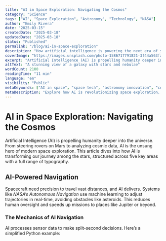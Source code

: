 ```yaml
---
title: "AI in Space Exploration: Navigating the Cosmos"
category: "Science"
tags: ["AI", "Space Exploration", "Astronomy", "Technology", "NASA"]
author: "Emily Rivera"
date: "2025-03-15"
createdDate: "2025-03-18"
updatedDate: "2025-03-18"
status: "Published"
permalink: "/blog/ai-in-space-exploration"
description: "How artificial intelligence is powering the next era of space discovery."
coverImage: "https://images.unsplash.com/photo-1586717791821-3f44a563fa4c?ixlib=rb-4.0.3&ixid=MnwxMjA3fDB8MHxwaG90by1wYWdlfHx8fGVufDB8fHx8&auto=format&fit=crop&w=1000&q=80"
excerpt: "Artificial Intelligence (AI) is propelling humanity deeper into the universe."
altText: "A stunning view of a galaxy with stars and nebulae"
wordCount: 2100
readingTime: "11 min"
language: "en"
visibility: "Public"
metaKeywords: ["AI in space", "space tech", "astronomy innovation", "cosmic exploration"]
metaDescription: "Explore how AI is revolutionizing space exploration, from navigation to data analysis."
---
```


# AI in Space Exploration: Navigating the Cosmos

Artificial Intelligence (AI) is propelling humanity deeper into the universe. From steering rovers on Mars to analyzing cosmic data, AI is the unsung hero of modern space exploration. This article dives into how AI is transforming our journey among the stars, structured across five key areas with a full range of typography.

## AI-Powered Navigation

Spacecraft need precision to travel vast distances, and AI delivers. Systems like *NASA’s Autonomous Navigation* use machine learning to adjust trajectories in real-time, avoiding obstacles like asteroids. This reduces human oversight and speeds up missions to places like Jupiter or beyond.

### The Mechanics of AI Navigation

AI processes sensor data to make split-second decisions. Here’s a simplified Python example:
